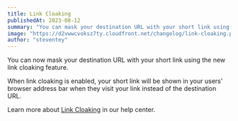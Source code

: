 ```yaml
---
title: Link Cloaking
publishedAt: 2023-08-12
summary: "You can mask your destination URL with your short link using the new link cloaking feature."
image: "https://d2vwwcvoksz7ty.cloudfront.net/changelog/link-cloaking.png"
author: "steventey"
---
```


You can now mask your destination URL with your short link using the new link cloaking feature.

When link cloaking is enabled, your short link will be shown in your users' browser address bar when they visit your link instead of the destination URL.

Learn more about [Link Cloaking](/help/article/how-to-create-link#link-cloaking) in our help center.

